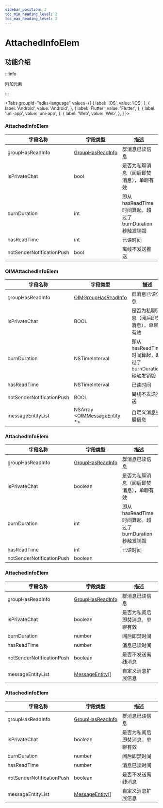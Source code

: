 ```yaml
---
sidebar_position: 2
toc_min_heading_level: 2
toc_max_heading_level: 2
---
```


# AttachedInfoElem

## 功能介绍

:::info

附加元素

:::

<Tabs
groupId="sdks-language"
values={[
{ label: 'iOS', value: 'iOS', },
{ label: 'Android', value: 'Android', },
{ label: 'Flutter', value: 'Flutter', },
{ label: 'uni-app', value: 'uni-app', },
{ label: 'Web', value: 'Web', },
]
}>

<TabItem value="Flutter">

### AttachedInfoElem

| 字段名称                  | 字段类型                                                         | 描述                                                      |
| ------------------------- | ---------------------------------------------------------------- | --------------------------------------------------------- |
| groupHasReadInfo          | [GroupHasReadInfo](docs/sdks/class/message/groupHasReadInfo.mdx) | 群消息已读信息                                            |
| isPrivateChat             | bool                                                             | 是否为私聊消息（阅后即焚消息），单聊有效                  |
| burnDuration              | int                                                              | 即从 hasReadTime 时间算起，超过了 burnDuration 秒触发销毁 |
| hasReadTime               | int                                                              | 已读时间                                                  |
| notSenderNotificationPush | bool                                                             | 离线不发送推送                                            |

</TabItem>

<TabItem value="iOS">

### OIMAttachedInfoElem

| 字段名称                  | 字段类型                                                            | 描述 |
| ------------------------- | ------------------------------------------------------------------- | ---- |
| groupHasReadInfo          | [OIMGroupHasReadInfo](docs/sdks/class/message/groupHasReadInfo.mdx) |  群消息已读信息    |
| isPrivateChat             | BOOL                                                                | 是否为私聊消息（阅后即焚消息），单聊有效 |
| burnDuration              | NSTimeInterval                                                      | 即从 hasReadTime 时间算起，超过了 burnDuration 秒触发销毁  |
| hasReadTime               | NSTimeInterval                                                      | 已读时间 |
| notSenderNotificationPush | BOOL                                                                | 离线不发送推送 |
| messageEntityList         | NSArray <[OIMMessageEntity](docs/sdks/class/message/messageEntity.mdx) \*> | 自定义消息扩展信息 |

</TabItem>

<TabItem value="Android">

### AttachedInfoElem

| 字段名称                  | 字段类型                                                         | 描述                                                      |
| ------------------------- | ---------------------------------------------------------------- | --------------------------------------------------------- |
| groupHasReadInfo          | [GroupHasReadInfo](docs/sdks/class/message/groupHasReadInfo.mdx) | 群消息已读信息                                            |
| isPrivateChat             | boolean                                                             | 是否为私聊消息（阅后即焚消息），单聊有效                  |
| burnDuration              | int                                                              | 即从 hasReadTime 时间算起，超过了 burnDuration 秒触发销毁 |
| hasReadTime               | int                                                              | 已读时间                                                  |
| notSenderNotificationPush | boolean

</TabItem>

<TabItem value="Web">

### AttachedInfoElem

| 字段名称                  | 字段类型                                                         | 描述                           |
| ------------------------- | ---------------------------------------------------------------- | ------------------------------ |
| groupHasReadInfo          | [GroupHasReadInfo](docs/sdks/class/message/groupHasReadInfo.mdx) | 群消息已读信息                 |
| isPrivateChat             | boolean                                                          | 是否为私阅后即焚消息，单聊有效 |
| burnDuration              | number                                                           | 阅后即焚时间                   |
| hasReadTime               | number                                                           | 消息已读时间                   |
| notSenderNotificationPush | boolean                                                          | 是否不发送离线消息             |
| messageEntityList         | [MessageEntity](docs/sdks/class/message/messageEntity.mdx)[]     | 自定义消息扩展信息             |

</TabItem>

<TabItem value="uni-app">

### AttachedInfoElem

| 字段名称                  | 字段类型                                                         | 描述                           |
| ------------------------- | ---------------------------------------------------------------- | ------------------------------ |
| groupHasReadInfo          | [GroupHasReadInfo](docs/sdks/class/message/groupHasReadInfo.mdx) | 群消息已读信息                 |
| isPrivateChat             | boolean                                                          | 是否为私阅后即焚消息，单聊有效 |
| burnDuration              | number                                                           | 阅后即焚时间                   |
| hasReadTime               | number                                                           | 消息已读时间                   |
| notSenderNotificationPush | boolean                                                          | 是否不发送离线消息             |
| messageEntityList         | [MessageEntity](docs/sdks/class/message/messageEntity.mdx)[]     | 自定义消息扩展信息             |

</TabItem>

</Tabs>
